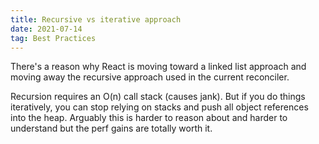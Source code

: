```yaml
---
title: Recursive vs iterative approach
date: 2021-07-14
tag: Best Practices
---
```




There's a reason why React is moving toward a linked list approach and moving away
the recursive approach used in the current reconciler.

Recursion requires an O(n) call stack (causes jank). But if you do things
iteratively, you can stop relying on stacks and push all object references into the heap. Arguably this is harder to reason about and harder to understand but the perf gains are totally worth it. 
